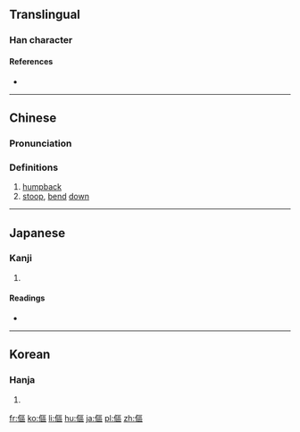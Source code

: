 {{also|伛}}
==Translingual==

===Han character===
{{Han char|rn=9|rad=人|as=11|sn=13|four=2121<sub>6</sub>|canj=人尸口口 (OSRR)|ids=⿰[[亻]][[區]]}}

====References====
* {{Han ref|kx=0114.240|dkj=01020|dj=0244.010|hdz=10209.040|uh=50B4|ud=20660|bh=DCBA|bd=56506}}

----

==Chinese==
{{zh-forms|s=伛}}

===Pronunciation===
{{zh-pron
|m=yǔ
|c=jyu2
|mc=y
|oc=y
|ma=
|cat=n,v
}}

===Definitions===
# [[humpback]]
# [[stoop]], [[bend]] [[down]]

----

==Japanese==

===Kanji===
{{ja-kanji|grade=|rs=人11}}

# {{defn|lang=ja|sort=人11}}

====Readings====
* {{ja-readings|on=[[う]] (u)|kun=[[かがむ]] (kagamu), [[せむし]] (semushi)}}

----

==Korean==

===Hanja===
{{ko-hanja|hangeul=구|rv=gu|mr=ku}}

# {{defn|lang=ko|sort=人11}}

[[fr:傴]]
[[ko:傴]]
[[li:傴]]
[[hu:傴]]
[[ja:傴]]
[[pl:傴]]
[[zh:傴]]